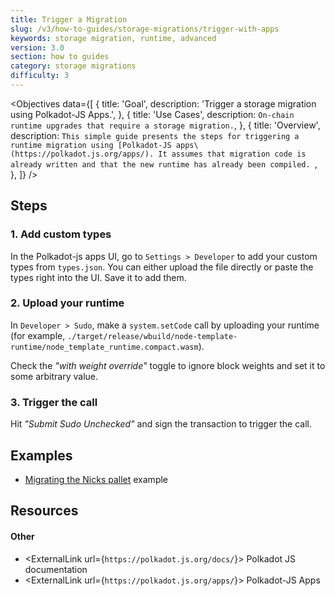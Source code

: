 ```yaml
---
title: Trigger a Migration
slug: /v3/how-to-guides/storage-migrations/trigger-with-apps
keywords: storage migration, runtime, advanced
version: 3.0 
section: how to guides
category: storage migrations
difficulty: 3
---
```


<Objectives
  data={[
    {
      title: 'Goal',
      description: 'Trigger a storage migration using Polkadot-JS Apps.',
    },
    {
      title: 'Use Cases',
      description:
        `On-chain runtime upgrades that require a storage migration.`,
    },
    {
      title: 'Overview',
      description:
        `This simple guide presents the steps for triggering a runtime migration using [Polkadot-JS apps\(https://polkadot.js.org/apps/).
        It assumes that migration code is already written and that the new runtime has already been compiled.
        `,
    },
  ]}
/>

## Steps

### 1. Add custom types

In the Polkadot-js apps UI, go to `Settings > Developer` to add your custom types from `types.json`. You can either upload the file directly or paste the types right into the UI. Save it to add them.

### 2. Upload your runtime

In `Developer > Sudo`, make a `system.setCode` call by uploading your runtime (for example, `./target/release/wbuild/node-template-runtime/node_template_runtime.compact.wasm`).

Check the _"with weight override"_ toggle to ignore block weights and set it to some arbitrary value.

### 3. Trigger the call

Hit _"Submit Sudo Unchecked"_ and sign the transaction to trigger the call.

## Examples

- [Migrating the Nicks pallet](https://github.com/substrate-developer-hub/migration-example/pull/2/files) example

## Resources

#### Other

- <ExternalLink url={`https://polkadot.js.org/docs/`}>
    Polkadot JS documentation
  </ExternalLink>
- <ExternalLink url={`https://polkadot.js.org/apps/`}>
    Polkadot-JS Apps
  </ExternalLink>

